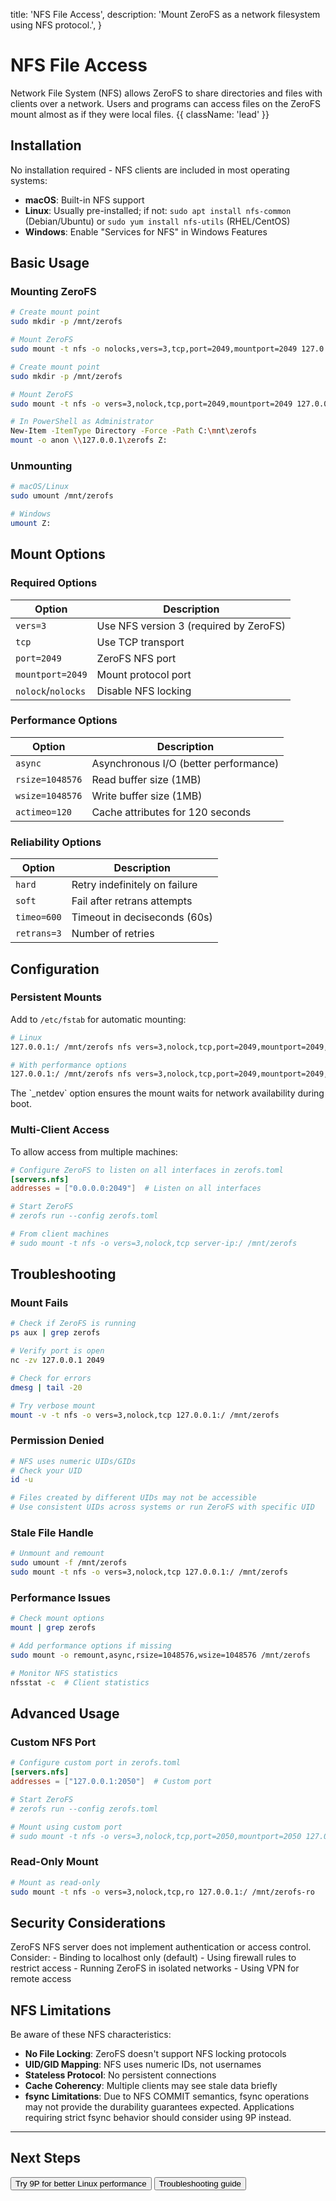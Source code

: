   title: 'NFS File Access',
  description: 'Mount ZeroFS as a network filesystem using NFS protocol.',
}

# NFS File Access

Network File System (NFS) allows ZeroFS to share directories and files with clients over a network. Users and programs can access files on the ZeroFS mount almost as if they were local files. {{ className: 'lead' }}

## Installation

No installation required - NFS clients are included in most operating systems:

- **macOS**: Built-in NFS support
- **Linux**: Usually pre-installed; if not: `sudo apt install nfs-common` (Debian/Ubuntu) or `sudo yum install nfs-utils` (RHEL/CentOS)
- **Windows**: Enable "Services for NFS" in Windows Features

## Basic Usage

### Mounting ZeroFS

<CodeGroup>

```bash {{ title: 'macOS' }}
# Create mount point
sudo mkdir -p /mnt/zerofs

# Mount ZeroFS
sudo mount -t nfs -o nolocks,vers=3,tcp,port=2049,mountport=2049 127.0.0.1:/ /mnt/zerofs
```

```bash {{ title: 'Linux' }}
# Create mount point
sudo mkdir -p /mnt/zerofs

# Mount ZeroFS
sudo mount -t nfs -o vers=3,nolock,tcp,port=2049,mountport=2049 127.0.0.1:/ /mnt/zerofs
```

```bash {{ title: 'Windows' }}
# In PowerShell as Administrator
New-Item -ItemType Directory -Force -Path C:\mnt\zerofs
mount -o anon \\127.0.0.1\zerofs Z:
```

</CodeGroup>

### Unmounting

```bash
# macOS/Linux
sudo umount /mnt/zerofs

# Windows
umount Z:
```

## Mount Options

### Required Options

| Option | Description |
|--------|-------------|
| `vers=3` | Use NFS version 3 (required by ZeroFS) |
| `tcp` | Use TCP transport |
| `port=2049` | ZeroFS NFS port |
| `mountport=2049` | Mount protocol port |
| `nolock`/`nolocks` | Disable NFS locking |

### Performance Options

| Option | Description |
|--------|-------------|
| `async` | Asynchronous I/O (better performance) |
| `rsize=1048576` | Read buffer size (1MB) |
| `wsize=1048576` | Write buffer size (1MB) |
| `actimeo=120` | Cache attributes for 120 seconds |

### Reliability Options

| Option | Description |
|--------|-------------|
| `hard` | Retry indefinitely on failure |
| `soft` | Fail after retrans attempts |
| `timeo=600` | Timeout in deciseconds (60s) |
| `retrans=3` | Number of retries |

## Configuration

### Persistent Mounts

Add to `/etc/fstab` for automatic mounting:

```bash
# Linux
127.0.0.1:/ /mnt/zerofs nfs vers=3,nolock,tcp,port=2049,mountport=2049,_netdev 0 0

# With performance options
127.0.0.1:/ /mnt/zerofs nfs vers=3,nolock,tcp,port=2049,mountport=2049,async,rsize=1048576,wsize=1048576,_netdev 0 0
```

<Note>
The `_netdev` option ensures the mount waits for network availability during boot.
</Note>

### Multi-Client Access

To allow access from multiple machines:

```toml
# Configure ZeroFS to listen on all interfaces in zerofs.toml
[servers.nfs]
addresses = ["0.0.0.0:2049"]  # Listen on all interfaces

# Start ZeroFS
# zerofs run --config zerofs.toml

# From client machines
# sudo mount -t nfs -o vers=3,nolock,tcp server-ip:/ /mnt/zerofs
```

## Troubleshooting

### Mount Fails

```bash
# Check if ZeroFS is running
ps aux | grep zerofs

# Verify port is open
nc -zv 127.0.0.1 2049

# Check for errors
dmesg | tail -20

# Try verbose mount
mount -v -t nfs -o vers=3,nolock,tcp 127.0.0.1:/ /mnt/zerofs
```

### Permission Denied

```bash
# NFS uses numeric UIDs/GIDs
# Check your UID
id -u

# Files created by different UIDs may not be accessible
# Use consistent UIDs across systems or run ZeroFS with specific UID
```

### Stale File Handle

```bash
# Unmount and remount
sudo umount -f /mnt/zerofs
sudo mount -t nfs -o vers=3,nolock,tcp 127.0.0.1:/ /mnt/zerofs
```

### Performance Issues

```bash
# Check mount options
mount | grep zerofs

# Add performance options if missing
sudo mount -o remount,async,rsize=1048576,wsize=1048576 /mnt/zerofs

# Monitor NFS statistics
nfsstat -c  # Client statistics
```

## Advanced Usage

### Custom NFS Port

```toml
# Configure custom port in zerofs.toml
[servers.nfs]
addresses = ["127.0.0.1:2050"]  # Custom port

# Start ZeroFS
# zerofs run --config zerofs.toml

# Mount using custom port
# sudo mount -t nfs -o vers=3,nolock,tcp,port=2050,mountport=2050 127.0.0.1:/ /mnt/zerofs
```

### Read-Only Mount

```bash
# Mount as read-only
sudo mount -t nfs -o vers=3,nolock,tcp,ro 127.0.0.1:/ /mnt/zerofs-ro
```

## Security Considerations

<Warning>
ZeroFS NFS server does not implement authentication or access control. Consider:
- Binding to localhost only (default)
- Using firewall rules to restrict access
- Running ZeroFS in isolated networks
- Using VPN for remote access
</Warning>

## NFS Limitations

Be aware of these NFS characteristics:

- **No File Locking**: ZeroFS doesn't support NFS locking protocols
- **UID/GID Mapping**: NFS uses numeric IDs, not usernames
- **Stateless Protocol**: No persistent connections
- **Cache Coherency**: Multiple clients may see stale data briefly
- **fsync Limitations**: Due to NFS COMMIT semantics, fsync operations may not provide the durability guarantees expected. Applications requiring strict fsync behavior should consider using 9P instead.

---

## Next Steps

<div className="not-prose mt-6 flex gap-3">
  <Button href="/9p-access" arrow="right">
    Try 9P for better Linux performance
  </Button>
  <Button href="/troubleshooting" variant="outline">
    Troubleshooting guide
  </Button>
</div>
